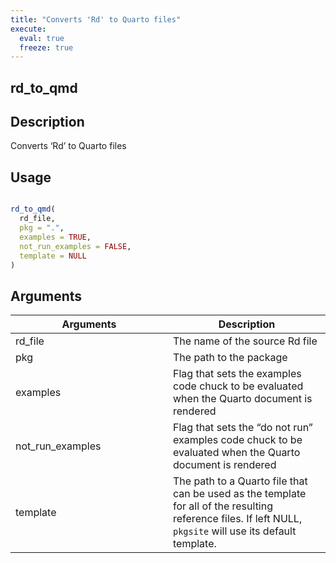 ```yaml
---
title: "Converts 'Rd' to Quarto files"
execute:
  eval: true
  freeze: true
---
```


## rd_to_qmd

## Description
Converts 'Rd' to Quarto files


## Usage
```r

rd_to_qmd(
  rd_file,
  pkg = ".",
  examples = TRUE,
  not_run_examples = FALSE,
  template = NULL
)
```

## Arguments
|Arguments|Description|
|---|---|
| rd_file | The name of the source Rd file |
| pkg | The path to the package |
| examples | Flag that sets the examples code chuck to be evaluated when the Quarto document is rendered |
| not_run_examples | Flag that sets the "do not run" examples code chuck to be evaluated when the Quarto document is rendered |
| template | The path to a Quarto file that can be used as the template for all of the resulting reference files. If left NULL, `pkgsite` will use its default template. |







